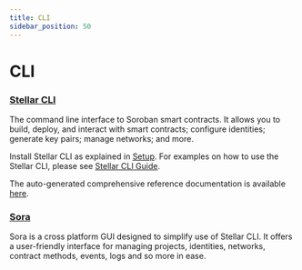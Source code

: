 ```yaml
---
title: CLI
sidebar_position: 50
---
```


# CLI

### [Stellar CLI](https://github.com/stellar/stellar-cli)

The command line interface to Soroban smart contracts. It allows you to build, deploy, and interact with smart contracts; configure identities; generate key pairs; manage networks; and more.

Install Stellar CLI as explained in [Setup](../../../build/smart-contracts/getting-started/setup.mdx#install-the-stellar-cli). For examples on how to use the Stellar CLI, please see [Stellar CLI Guide](../../../build/guides/cli/README.mdx).

The auto-generated comprehensive reference documentation is available [here](../../stellar-cli.mdx).

### [Sora](https://github.com/tolgayayci/sora)

Sora is a cross platform GUI designed to simplify use of Stellar CLI. It offers a user-friendly interface for managing projects, identities, networks, contract methods, events, logs and so more in ease.
